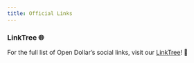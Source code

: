 ```yaml
---
title: Official Links
---
```


### LinkTree 🌐

For the full list of Open Dollar’s social links, visit our [LinkTree](https://linktr.ee/opendollar)! 🔗

